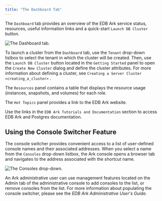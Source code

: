 ```yaml
---
title: "The Dashboard Tab"
---
```


<div id="ark_dashboard_tab" class="registered_link"></div>

The `Dashboard` tab provides an overview of the EDB Ark service status, resources, useful information links and a quick-start `Launch DB Cluster` button.

![*The Dashboard tab.*](images/accessing_ark_console_dashboard.png)

To launch a cluster from the `Dashboard` tab, use the `Tenant` drop-down listbox to select the tenant in which the cluster will be created. Then, use the `Launch DB Cluster` button located in the `Getting Started` panel to open the `Create New Cluster` dialog and define the cluster attributes. For more information about defining a cluster, see `Creating a Server Cluster <creating_a_cluster>` .

The `Resources` panel contains a table that displays the resource usage (instances, snapshots, and volumes) for each role.

The `Hot Topics` panel provides a link to the EDB Ark website.

Use the links in the `EDB Ark Tutorials and Documentation` section to access EDB Ark and Postgres documentation.

<div id="console_switcher" class="registered_link"></div>

## Using the Console Switcher Feature

The console switcher provides convenient access to a list of user-defined console names and their associated addresses. When you select a name from the `Consoles` drop-down listbox, the Ark console opens a browser tab and navigates to the address associated with the shortcut name.

![*The Consoles drop-down.*](images/console_switcher.png)

An Ark administrative user can use management features located on the Admin tab of the administrative console to add consoles to the list, or remove consoles from the list. For more information about populating the console switcher, please see the *EDB Ark Administrative User's Guide*.
